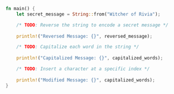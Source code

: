 ```rust
fn main() {
    let secret_message = String::from("Witcher of Rivia");

    /* TODO: Reverse the string to encode a secret message */
    
    println!("Reversed Message: {}", reversed_message);

    /* TODO: Capitalize each word in the string */
    
    println!("Capitalized Message: {}", capitalized_words);

    /* TODO: Insert a character at a specific index */
    
    println!("Modified Message: {}", capitalized_words);
}
```